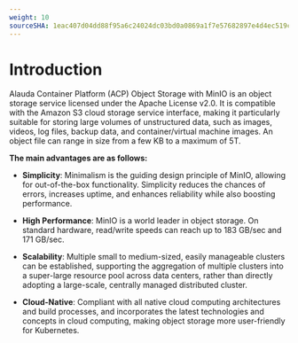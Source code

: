 ```yaml
---
weight: 10
sourceSHA: 1eac407d04dd88f95a6c24024dc03bd0a0869a1f7e57682897e4d4ec519c8f82
---
```


# Introduction

Alauda Container Platform (ACP) Object Storage with MinIO is an object storage service licensed under the Apache License v2.0. It is compatible with the Amazon S3 cloud storage service interface, making it particularly suitable for storing large volumes of unstructured data, such as images, videos, log files, backup data, and container/virtual machine images. An object file can range in size from a few KB to a maximum of 5T.

**The main advantages are as follows:**

- **Simplicity**: Minimalism is the guiding design principle of MinIO, allowing for out-of-the-box functionality. Simplicity reduces the chances of errors, increases uptime, and enhances reliability while also boosting performance.

- **High Performance**: MinIO is a world leader in object storage. On standard hardware, read/write speeds can reach up to 183 GB/sec and 171 GB/sec.

- **Scalability**: Multiple small to medium-sized, easily manageable clusters can be established, supporting the aggregation of multiple clusters into a super-large resource pool across data centers, rather than directly adopting a large-scale, centrally managed distributed cluster.

- **Cloud-Native**: Compliant with all native cloud computing architectures and build processes, and incorporates the latest technologies and concepts in cloud computing, making object storage more user-friendly for Kubernetes.
